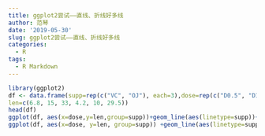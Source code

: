 ```yaml
---
title: ggplot2尝试——直线、折线好多线
author: 范琴
date: '2019-05-30'
slug: ggplot2尝试——直线、折线好多线
categories:
  - R
tags:
  - R Markdown
---
```

```r
library(ggplot2)
df <- data.frame(supp=rep(c("VC", "OJ"), each=3),dose=rep(c("D0.5", "D1", "D2"),2),
len=c(6.8, 15, 33, 4.2, 10, 29.5))
head(df)
ggplot(df, aes(x=dose,y=len,group=supp))+geom_line(aes(linetype=supp))+geom_point()
ggplot(df, aes(x=dose, y=len, group=supp)) +geom_line(aes(linetype=supp, color = supp))+geom_point(aes(shape=supp, color = supp))
```

